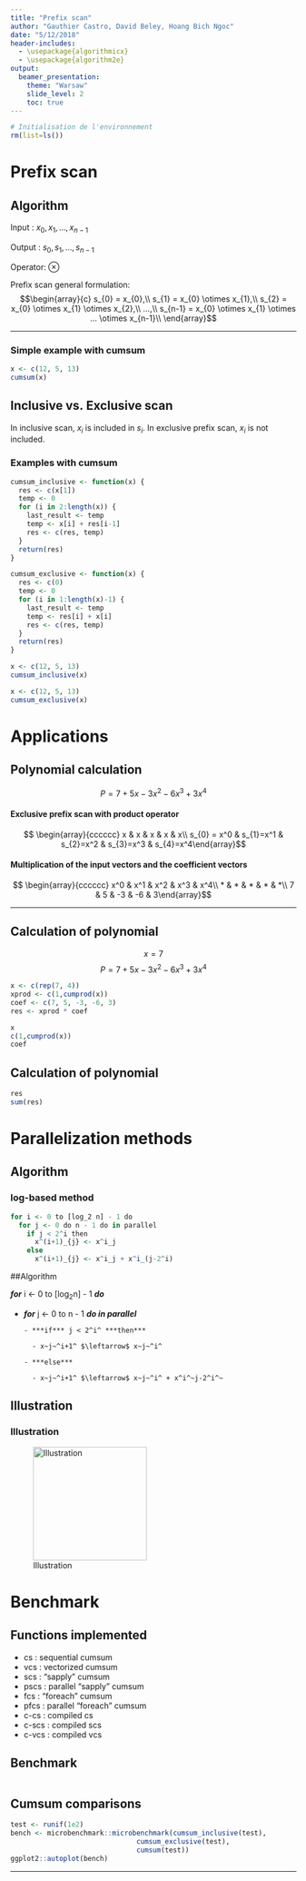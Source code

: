 ```yaml
---
title: "Prefix scan"
author: "Gauthier Castro, David Beley, Hoang Bich Ngoc"
date: "5/12/2018"
header-includes:
  - \usepackage{algorithmicx}
  - \usepackage{algorithm2e}
output: 
  beamer_presentation:
    theme: "Warsaw"
    slide_level: 2
    toc: true
---
```


```r
# Initialisation de l'environnement
rm(list=ls())
```

# Prefix scan

## Algorithm 

Input : $x_{0}, x_{1},...,x_{n-1}$

Output : $s_{0}, s_{1},...,s_{n-1}$

Operator: $\otimes$

Prefix scan general formulation:
$$\begin{array}{c}
  s_{0} = x_{0},\\
  s_{1} = x_{0} \otimes x_{1},\\
  s_{2} = x_{0} \otimes x_{1} \otimes x_{2},\\
  ...,\\
  s_{n-1} = x_{0} \otimes x_{1} \otimes ... \otimes x_{n-1}\\ \end{array}$$
  
***

### Simple example with cumsum

```r
x <- c(12, 5, 13)
cumsum(x)
```

## Inclusive vs. Exclusive scan

In inclusive scan, $x_{i}$ is included in $s_{i}$. In exclusive prefix scan, $x_{i}$ is not included.

<!--
COMMENTAIRE
\begin{table}[]
\centering
\begin{tabular}{|l|l|}
\hline
Inclusive scan & Exclusive scan \\ \hline
$s_{0} = x_{0}$ & $s_{0} = 0$\\
$s_{1} = x_{0} \otimes x_{1}$ & $s_{1} = x_{0}$\\
$...$ & $...$\\
$x_{n-1} = x_{0} \otimes x_{1} \otimes ... \otimes x_{n-1}$ & $ x_{n-1} = x_{0} \otimes x_{1} \otimes ... \otimes x_{n-2}$\\ \hline
\end{tabular}
\end{table}

-->

### Examples with cumsum

```r
cumsum_inclusive <- function(x) {
  res <- c(x[1])
  temp <- 0
  for (i in 2:length(x)) {
    last_result <- temp
    temp <- x[i] + res[i-1]
    res <- c(res, temp)
  }
  return(res)
}

cumsum_exclusive <- function(x) {
  res <- c(0)
  temp <- 0
  for (i in 1:length(x)-1) {
    last_result <- temp
    temp <- res[i] + x[i]
    res <- c(res, temp)
  }
  return(res)
}
```

```r
x <- c(12, 5, 13)
cumsum_inclusive(x)
```

```r
x <- c(12, 5, 13)
cumsum_exclusive(x)
```

# Applications

## Polynomial calculation

$$P = 7 + 5x - 3x^2 - 6x^3 + 3x^4$$

#### Exclusive prefix scan with product operator 

$$ \begin{array}{cccccc}
  x & x & x & x & x\\
  s_{0} = x^0 & s_{1}=x^1 & s_{2}=x^2 & s_{3}=x^3 & s_{4}=x^4\end{array}$$

#### Multiplication of the input vectors and the coefficient vectors

$$ \begin{array}{cccccc}
  x^0 & x^1 & x^2 & x^3 & x^4\\
  * & * & * & * & *\\
  7 & 5 & -3 & -6 & 3\end{array}$$
  
***

## Calculation of polynomial

$$ x=7 $$
$$P = 7 + 5x - 3x^2 - 6x^3 + 3x^4$$

```r
x <- c(rep(7, 4))
xprod <- c(1,cumprod(x))
coef <- c(7, 5, -3, -6, 3)
res <- xprod * coef
```

```r
x
c(1,cumprod(x))
coef
```

## Calculation of polynomial

```r
res
sum(res)
```

# Parallelization methods

## Algorithm

### log-based method

```r
for i <- 0 to [log_2 n] - 1 do
  for j <- 0 do n - 1 do in parallel
    if j < 2^i then
      x^(i+1)_{j} <- x^i_j
    else
      x^(i+1)_{j} <- x^i_j + x^i_(j-2^i)
```

##Algorithm

***for*** i $\leftarrow$ 0 to [log~2~n] - 1 ***do***

- ***for*** j $\leftarrow$ 0 to n - 1 ***do in parallel***

      - ***if*** j < 2^i^ ***then***
        
        - x~j~^i+1^ $\leftarrow$ x~j~^i^
          
      - ***else***  
        
        - x~j~^i+1^ $\leftarrow$ x~j~^i^ + x^i^~j-2^i^~ 

## Illustration

### Illustration

![Illustration](schema.png){width=200px}

<!--
- 
- Hillis and Steele
1980

- Blelloch 
a work-efficient data-parallel algorithm
1990

- Brent-Kung

- Kogge-Stone

- Sklansky

- Han-Carlson

- Daniel Horn (2005)

3 algorithms:

- bottom-up

- top-down

Work-efficiency :

An algorithm is considered to be work-efficient if its work complexity scales linearly with the size of input data.
-->

# Benchmark

## Functions implemented

- cs : sequential cumsum
- vcs : vectorized cumsum
- scs : "sapply" cumsum
- pscs : parallel "sapply" cumsum
- fcs : "foreach" cumsum
- pfcs : parallel "foreach" cumsum
- c-cs : compiled cs
- c-scs : compiled scs
- c-vcs : compiled vcs

## Benchmark

```r

```

## Cumsum comparisons

```r
test <- runif(1e2)
bench <- microbenchmark::microbenchmark(cumsum_inclusive(test),
                               cumsum_exclusive(test),
                               cumsum(test))
ggplot2::autoplot(bench)
```

---